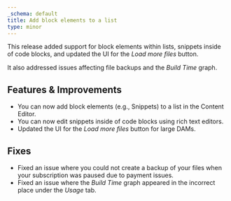 ```yaml
---
_schema: default
title: Add block elements to a list
type: minor
---
```

This release added support for block elements within lists, snippets inside of code blocks, and updated the UI for the *Load more files* button.

It also addressed issues affecting file backups and the *Build Time* graph.

## Features & Improvements

* You can now add block elements (e.g., Snippets) to a list in the Content Editor.
* You can now edit snippets inside of code blocks using rich text editors.
* Updated the UI for the *Load more files* button for large DAMs.

## Fixes

* Fixed an issue where you could not create a backup of your files when your subscription was paused due to payment issues.
* Fixed an issue where the *Build Time* graph appeared in the incorrect place under the *Usage* tab.